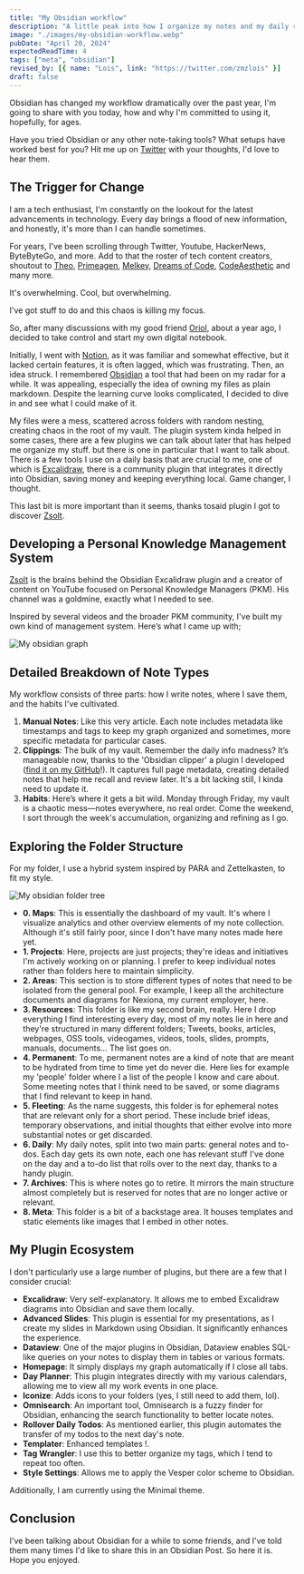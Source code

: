 ```yaml
---
title: "My Obsidian workflow"
description: "A little peak into how I organize my notes and my daily routine to store information."
image: "./images/my-obsidian-workflow.webp"
pubDate: "April 20, 2024"
expectedReadTime: 4
tags: ["meta", "obsidian"]
revised_by: [{ name: "Lois", link: "https://twitter.com/zmzlois" }]
draft: false
---
```


Obsidian has changed my workflow dramatically over the past year, I'm going to share with you today, how and why I'm committed to using it, hopefully, for ages.

Have you tried Obsidian or any other note-taking tools? What setups have worked best for you? Hit me up on [Twitter](https://twitter.com/nstlopez) with your thoughts, I'd love to hear them.

## **The Trigger for Change**

I am a tech enthusiast, I'm constantly on the lookout for the latest advancements in technology. Every day brings a flood of new information, and honestly, it's more than I can handle sometimes.

For years, I've been scrolling through Twitter, Youtube, HackerNews, ByteByteGo, and more. Add to that the roster of tech content creators, shoutout to [Theo](https://twitter.com/t3dotgg), [Primeagen](https://twitter.com/ThePrimeagen), [Melkey](https://twitter.com/MelkeyDev), [Dreams of Code](https://www.youtube.com/@dreamsofcode), [CodeAesthetic](https://www.youtube.com/@CodeAesthetic) and many more.

It's overwhelming. Cool, but overwhelming.

I've got stuff to do and this chaos is killing my focus.

So, after many discussions with my good friend [Oriol](https://oriolrius.me/), about a year ago, I decided to take control and start my own digital notebook.

Initially, I went with [Notion](https://notion.so), as it was familiar and somewhat effective, but it lacked certain features, it is often lagged, which was frustrating. Then, an idea struck. I remembered [Obsidian](obsidian.md) a tool that had been on my radar for a while. It was appealing, especially the idea of owning my files as plain markdown. Despite the learning curve looks complicated, I decided to dive in and see what I could make of it.

My files were a mess, scattered across folders with random nesting, creating chaos in the root of my vault. The plugin system kinda helped in some cases, there are a few plugins we can talk about later that has helped me organize my stuff. but there is one in particular that I want to talk about. There is a few tools I use on a daily basis that are crucial to me, one of which is [Excalidraw](https://github.com/excalidraw/excalidraw), there is a community plugin that integrates it directly into Obsidian, saving money and keeping everything local. Game changer, I thought.

This last bit is more important than it seems, thanks tosaid plugin I got to discover [Zsolt](https://www.youtube.com/@VisualPKM).

## **Developing a Personal Knowledge Management System**

[Zsolt](https://www.youtube.com/@VisualPKM) is the brains behind the Obsidian Excalidraw plugin and a creator of content on YouTube focused on Personal Knowledge Managers (PKM). His channel was a goldmine, exactly what I needed to see.

Inspired by several videos and the broader PKM community, I've built my own kind of management system. Here’s what I came up with;

![My obsidian graph](./images/obsidian-graph.webp)

## **Detailed Breakdown of Note Types**

My workflow consists of three parts: how I write notes, where I save them, and the habits I've cultivated.

1. **Manual Notes**: Like this very article. Each note includes metadata like timestamps and tags to keep my graph organized and sometimes, more specific metadata for particular cases.
2. **Clippings**: The bulk of my vault. Remember the daily info madness? It’s manageable now, thanks to the 'Obsidian clipper' a plugin I developed ([find it on my GitHub](https://github.com/Nsttt/save-to-obsidian)!). It captures full page metadata, creating detailed notes that help me recall and review later. It's a bit lacking still, I kinda need to update it.
3. **Habits**: Here’s where it gets a bit wild. Monday through Friday, my vault is a chaotic mess—notes everywhere, no real order. Come the weekend, I sort through the week's accumulation, organizing and refining as I go.

## **Exploring the Folder Structure**

For my folder, I use a hybrid system inspired by PARA and Zettelkasten, to fit my style.

![My obsidian folder tree](./images/vault-tree.webp)

- **0. Maps**: This is essentially the dashboard of my vault. It's where I visualize analytics and other overview elements of my note collection. Although it's still fairly poor, since I don't have many notes made here yet.
- **1. Projects**: Here, projects are just projects; they're ideas and initiatives I'm actively working on or planning. I prefer to keep individual notes rather than folders here to maintain simplicity.
- **2. Areas**: This section is to store different types of notes that need to be isolated from the general pool. For example, I keep all the architecture documents and diagrams for Nexiona, my current employer, here.
- **3. Resources**: This folder is like my second brain, really. Here I drop everything I find interesting every day, most of my notes lie in here and they're structured in many different folders; Tweets, books, articles, webpages, OSS tools, videogames, videos, tools, slides, prompts, manuals, documents… The list goes on.
- **4. Permanent**: To me, permanent notes are a kind of note that are meant to be hydrated from time to time yet do never die. Here lies for example my 'people' folder where I a list of the people I know and care about. Some meeting notes that I think need to be saved, or some diagrams that I find relevant to keep in hand.
- **5. Fleeting**: As the name suggests, this folder is for ephemeral notes that are relevant only for a short period. These include brief ideas, temporary observations, and initial thoughts that either evolve into more substantial notes or get discarded.
- **6. Daily**: My daily notes, split into two main parts: general notes and to-dos. Each day gets its own note, each one has relevant stuff I've done on the day and a to-do list that rolls over to the next day, thanks to a handy plugin.
- **7. Archives**: This is where notes go to retire. It mirrors the main structure almost completely but is reserved for notes that are no longer active or relevant.
- **8. Meta**: This folder is a bit of a backstage area. It houses templates and static elements like images that I embed in other notes.

## My Plugin Ecosystem

I don't particularly use a large number of plugins, but there are a few that I consider crucial:

- **Excalidraw**: Very self-explanatory. It allows me to embed Excalidraw diagrams into Obsidian and save them locally.
- **Advanced Slides**: This plugin is essential for my presentations, as I create my slides in Markdown using Obsidian. It significantly enhances the experience.
- **Dataview**: One of the major plugins in Obsidian, Dataview enables SQL-like queries on your notes to display them in tables or various formats.
- **Homepage**: It simply displays my graph automatically if I close all tabs.
- **Day Planner**: This plugin integrates directly with my various calendars, allowing me to view all my work events in one place.
- **Iconize**: Adds icons to your folders (yes, I still need to add them, lol).
- **Omnisearch**: An important tool, Omnisearch is a fuzzy finder for Obsidian, enhancing the search functionality to better locate notes.
- **Rollover Daily Todos**: As mentioned earlier, this plugin automates the transfer of my todos to the next day's note.
- **Templater**: Enhanced templates !.
- **Tag Wrangler**: I use this to better organize my tags, which I tend to repeat too often.
- **Style Settings**: Allows me to apply the Vesper color scheme to Obsidian.

Additionally, I am currently using the Minimal theme.

## Conclusion

I've been talking about Obsidian for a while to some friends, and I've told them many times I'd like to share this in an Obsidian Post. So here it is. Hope you enjoyed.
